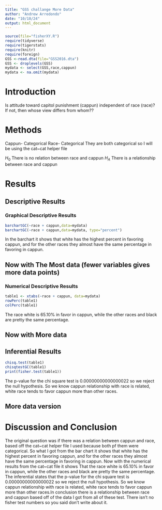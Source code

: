 ```yaml
---
title: "GSS challange More Data"
author: "Andrew Arredondo"
date: "10/10/24"
output: html_document
---
```








```r
source(file="fisherXY.R")
require(tidyverse)
require(tigerstats)
require(knitr)
require(foreign)
GSS <-read.dta(file="GSS2016.dta")
GSS <- droplevels(GSS)
mydata <- select(GSS,race,cappun)
mydata <- na.omit(mydata)
```

# Introduction

<!--In this section you explain what you are trying to show.  Where did the data come from?  What is the research or other question you are trying to answer?.  If you skimp in this section expect to be marked down in your grade. Paint a picture of the project a couple of paragraphs is expected!-->

Is attitude toward capitol punishment (cappun) independent of race (race)?
If not, then whose view differs from whom??

# Methods
Cappun- Categorical 
Race- Categorical 
They are both categorical so I will be using the cat~cat helper file

$H_0$ There is no relation between race and cappun
$H_A$ There is a relationship between race and cappun


<!--Decide on your methods:  use "variable analysis" or other appropriate descriptors.  Make sure to choose at least one graphical method and at least one numerical method. Discuss what data manipulations may be needed for example subsetting or other binning procedures and what sort of graphical displays and inferential tools will be used!-->

# Results

<!--Divide this section into two sub-sections:  One for your descriptive  results and one for your inferential results.!-->

## Descriptive Results

### Graphical Descriptive Results

<!--Graphical results here.  Make sure to show your code.  Provide appropriate labels for axes, giving units if possible, and provide a good title for the graph, too.  Use the graphical results to describe the patterns if any that exist in the data as focused toward the research question. Bottom line is to explain the features of the graph that are relevant to conforming or departing to what is expected by your null hypothesis !-->

```r
barchartGC(~race + cappun,data=mydata)
barchartGC(~race + cappun,data=mydata, type="percent")

```
In the barchart it shows that white has the highest percent in favoring cappun, and for the other races they almost have the same percentage in favoring in cappun.



## Now with The Most data (fewer variables gives more data points)



### Numerical Descriptive Results

<!--Numerical results go here. Use the numerical results to describe the patterns if any that exist in the data as focused toward the research question!-->

```r
table1 <- xtabs(~race + cappun, data=mydata)
rowPerc(table1)
colPerc(table1)
```

The race white is 65.10% in favor in cappun, while the other races and black are pretty the same percentage.


## Now with More data



## Inferential Results

<!--State hypothesis clearly.  Make sure your discussion of the inferential test covers all the aspects that the test output produces, such as test statistic, p-value etc.  Make a decision about the null hypothesis, explain the assumptions on which the selected test/procedure was based, and why the chosen procedure satisfys the assumptions and is appropriate to answer the research question!-->

```r
chisq.test(table1)
chisqtestGC(table1)
print(fisher.test(table1))
```

The p-value for the chi square test is 0.00000000000000022 so we reject the null hypothesis. So we know cappun relationship with race is related, white race tends to favor cappun more than other races.


## More data version


# Discussion and Conclusion

<!--Discussion and conclusion here.  If you found a relationship be sure to consider whether the relationship occurs because one of the variavbles causes the other, or whether they perhasps are related for some other reason.  Watch the chapter 6 videos from the GeorgeTown videos collection.!-->

The original question was if there was a relation between cappun and race, based off the cat~cat helper file I used because both pf them were categorical. So what I got from the bar chart it shows that white has the highest percent in favoring cappun, and for the other races they almost have the same percentage in favoring in cappun. Now with the numerical results from the cat~cat file it shows That the race white is 65.10% in favor in cappun, while the other races and black are pretty the same percentage. The inferential states that the p-value for the chi square test is 0.00000000000000022 so we reject the null hypothesis. So we know cappun relationship with race is related, white race tends to favor cappun more than other races.In conclusion there is a relationship between race and cappun based off of the data I got from all of these test. There isn't no fisher test numbers so you said don't write about it.



